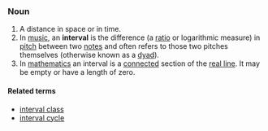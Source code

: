 ===Noun===
#A distance in space or in time.
#In [[music]], an '''interval''' is the difference (a [[ratio]] or logarithmic measure) in [[pitch]] between two [[note]]s and often refers to those two pitches themselves (otherwise known as a [[dyad]]).
#In [[mathematics]] an interval is a [[connected]] section of the [[real line]].  It may be empty or have a length of zero.

====Related terms====
*[[interval class]]
*[[interval cycle]]